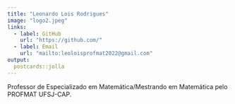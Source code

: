 ```yaml
---
title: "Leonardo Lois Rodrigues"
image: "logo2.jpeg"
links:
  - label: GitHub
    url: "https://github.com/"
  - label: Email
    url: "mailto:leoloisprofmat2022@gmail.com"
output:
  postcards::jolla
---
```

 
Professor de Especializado em Matemática/Mestrando em Matemática pelo PROFMAT UFSJ-CAP.
